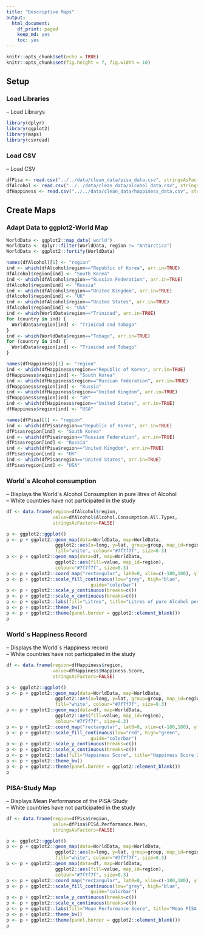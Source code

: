 ```yaml
---
title: "Descriptive Maps"
output:
  html_document:
    df_print: paged
    keep_md: yes
    toc: yes
---
```


```r
knitr::opts_chunk$set(echo = TRUE)
knitr::opts_chunk$set(fig.height = 7, fig.width = 10)
```


## Setup

### Load Libraries

-- Load Librarys

```r
library(dplyr)
library(ggplot2)
library(maps)
library(csvread)
```

### Load CSV

-- Load CSV

```r
dfPisa <- read.csv("../../data/clean_data/pisa_data.csv", stringsAsFactors = FALSE)
dfAlcohol <- read.csv("../../data/clean_data/alcohol_data.csv", stringsAsFactors = FALSE)
dfHappiness <- read.csv("../../data/clean_data/happiness_data.csv", stringsAsFactors = FALSE)
```

## Create Maps

### Adapt Data to ggplot2-World Map


```r
WorldData <- ggplot2::map_data('world')
WorldData <- dplyr::filter(WorldData, region != "Antarctica")
WorldData <- ggplot2::fortify(WorldData)

names(dfAlcohol)[1] <- "region"
ind <- which(dfAlcohol$region=="Republic of Korea", arr.in=TRUE)
dfAlcohol$region[ind] <- "South Korea"
ind <- which(dfAlcohol$region=="Russian Federation", arr.in=TRUE)
dfAlcohol$region[ind] <- "Russia"
ind <- which(dfAlcohol$region=="United Kingdom", arr.in=TRUE)
dfAlcohol$region[ind] <- "UK"
ind <- which(dfAlcohol$region=="United States", arr.in=TRUE)
dfAlcohol$region[ind] <- "USA"
ind <- which(WorldData$region=="Trinidad", arr.in=TRUE)
for (country in ind) {
  WorldData$region[ind] <- "Trinidad and Tobago"
}
ind <- which(WorldData$region=="Tobago", arr.in=TRUE)
for (country in ind) {
  WorldData$region[ind] <- "Trinidad and Tobago"
}

names(dfHappiness)[1] <- "region"
ind <- which(dfHappiness$region=="Republic of Korea", arr.in=TRUE)
dfHappiness$region[ind] <- "South Korea"
ind <- which(dfHappiness$region=="Russian Federation", arr.in=TRUE)
dfHappiness$region[ind] <- "Russia"
ind <- which(dfHappiness$region=="United Kingdom", arr.in=TRUE)
dfHappiness$region[ind] <- "UK"
ind <- which(dfHappiness$region=="United States", arr.in=TRUE)
dfHappiness$region[ind] <- "USA"

names(dfPisa)[1] <- "region"
ind <- which(dfPisa$region=="Republic of Korea", arr.in=TRUE)
dfPisa$region[ind] <- "South Korea"
ind <- which(dfPisa$region=="Russian Federation", arr.in=TRUE)
dfPisa$region[ind] <- "Russia"
ind <- which(dfPisa$region=="United Kingdom", arr.in=TRUE)
dfPisa$region[ind] <- "UK"
ind <- which(dfPisa$region=="United States", arr.in=TRUE)
dfPisa$region[ind] <- "USA"
```

### World´s Alcohol consumption

-- Displays the World´s Alcohol Consumption in pure litres of Alcohol  
-- White countries have not participated in the study

```r
df <- data.frame(region=dfAlcohol$region, 
                 value=dfAlcohol$Alcohol.Consumption.All.Types, 
                 stringsAsFactors=FALSE)

p <- ggplot2::ggplot()
p <- p + ggplot2::geom_map(data=WorldData, map=WorldData,
                  ggplot2::aes(x=long, y=lat, group=group, map_id=region),
                  fill="white", colour="#7f7f7f", size=0.3)
p <- p + ggplot2::geom_map(data=df, map=WorldData,
                  ggplot2::aes(fill=value, map_id=region),
                  colour="#7f7f7f", size=0.3)
p <- p + ggplot2::coord_map("rectangular", lat0=0, xlim=c(-180,180), ylim=c(-60, 90))
p <- p + ggplot2::scale_fill_continuous(low="grey", high="blue", 
                               guide="colorbar")
p <- p + ggplot2::scale_y_continuous(breaks=c())
p <- p + ggplot2::scale_x_continuous(breaks=c())
p <- p + ggplot2::labs(fill="Litres", title="Litres of pure Alcohol per Capita in 2015", x="Latitude", y="Longitude")
p <- p + ggplot2::theme_bw()
p <- p + ggplot2::theme(panel.border = ggplot2::element_blank())
p
```

### World´s Happiness Record

-- Displays the World´s Happiness record  
-- White countries have not participated in the study

```r
df <- data.frame(region=dfHappiness$region, 
                 value=dfHappiness$Happiness.Score, 
                 stringsAsFactors=FALSE)

p <- ggplot2::ggplot()
p <- p + ggplot2::geom_map(data=WorldData, map=WorldData,
                  ggplot2::aes(x=long, y=lat, group=group, map_id=region),
                  fill="white", colour="#7f7f7f", size=0.3)
p <- p + ggplot2::geom_map(data=df, map=WorldData,
                  ggplot2::aes(fill=value, map_id=region),
                  colour="#7f7f7f", size=0.3)
p <- p + ggplot2::coord_map("rectangular", lat0=0, xlim=c(-180,180), ylim=c(-60, 90))
p <- p + ggplot2::scale_fill_continuous(low="red", high="green", 
                               guide="colorbar")
p <- p + ggplot2::scale_y_continuous(breaks=c())
p <- p + ggplot2::scale_x_continuous(breaks=c())
p <- p + ggplot2::labs(fill="Happiness Score", title="Happiness Score 2015", x="Latitude", y="Longitude")
p <- p + ggplot2::theme_bw()
p <- p + ggplot2::theme(panel.border = ggplot2::element_blank())
p
```

### PISA-Study Map

-- Displays Mean Performance of the PISA-Study  
-- White countries have not participated in the study

```r
df <- data.frame(region=dfPisa$region, 
                 value=dfPisa$PISA.Performance.Mean, 
                 stringsAsFactors=FALSE)

p <- ggplot2::ggplot()
p <- p + ggplot2::geom_map(data=WorldData, map=WorldData,
                  ggplot2::aes(x=long, y=lat, group=group, map_id=region),
                  fill="white", colour="#7f7f7f", size=0.3)
p <- p + ggplot2::geom_map(data=df, map=WorldData,
                  ggplot2::aes(fill=value, map_id=region),
                  colour="#7f7f7f", size=0.3)
p <- p + ggplot2::coord_map("rectangular", lat0=0, xlim=c(-180,180), ylim=c(-60, 90))
p <- p + ggplot2::scale_fill_continuous(low="grey", high="blue", 
                               guide="colorbar")
p <- p + ggplot2::scale_y_continuous(breaks=c())
p <- p + ggplot2::scale_x_continuous(breaks=c())
p <- p + ggplot2::labs(fill="Mean Performance Score", title="Mean PISA Performance in 2015", x="Latitude", y="Longitude")
p <- p + ggplot2::theme_bw()
p <- p + ggplot2::theme(panel.border = ggplot2::element_blank())
p
```
